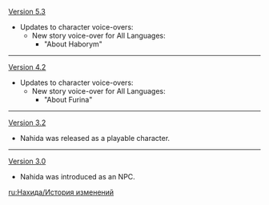 {{Change History/Header}}
[[Version 5.3]]
* Updates to character voice-overs:
** New story voice-over for All Languages:
*** "About Haborym"
----
[[Version 4.2]]
* Updates to character voice-overs:
** New story voice-over for All Languages:
*** "About Furina"
----
[[Version 3.2]]
* Nahida was released as a playable character.
----
[[Version 3.0]]
* Nahida was introduced as an NPC.
<noinclude>


[[ru:Нахида/История изменений]]
</noinclude>